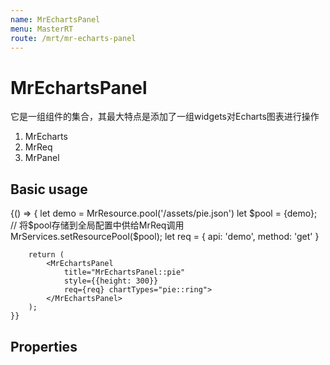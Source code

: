 ```yaml
---
name: MrEchartsPanel
menu: MasterRT
route: /mrt/mr-echarts-panel
---
```



# MrEchartsPanel

它是一组组件的集合，其最大特点是添加了一组widgets对Echarts图表进行操作

1. <Link to='/mrt/mr-echarts'> MrEcharts </Link>
2. <Link to='/mrt/mr-req'> MrReq </Link>
3. <Link to='/mrt/mr-panel'> MrPanel </Link>


## Basic usage

<Playground>
    {() => {
        let demo = MrResource.pool('/assets/pie.json')
        let $pool = {demo};
        // 将$pool存储到全局配置中供给MrReq调用
        MrServices.setResourcePool($pool);
        let req = {
            api: 'demo',
            method: 'get'
        }

        return (
            <MrEchartsPanel
                title="MrEchartsPanel::pie"
                style={{height: 300}}
                req={req} chartTypes="pie::ring">
            </MrEchartsPanel>
        );
    }}
</Playground>

## Properties

<PropsTable of={MrEchartsPanel} />